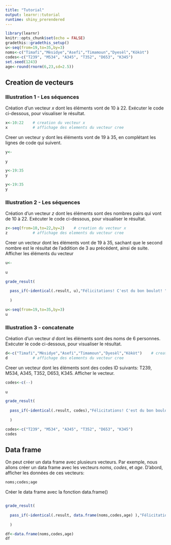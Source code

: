 ```yaml
---
title: "Tutorial"
output: learnr::tutorial
runtime: shiny_prerendered
---
```


```r
library(learnr)
knitr::opts_chunk$set(echo = FALSE)
gradethis::gradethis_setup()
u<-seq(from=19,to=35,by=3)
noms<-c("Timafi","Mèsidye","Asefi","Timamoun","Dyesèl","Kòkòt")
codes<-c("T239", "M534", "A345", "T352", "D653", "K345")
set.seed(1243)
age<-round(rnorm(6,23,sd=2.5))
```


## Creation de vecteurs



### Illustration 1 - Les séquences 

Création d'un vecteur *x* dont les éléments vont de 10 à 22. Exécuter le code ci-dessous, pour visualiser le résultat.

```r
x<-10:22    # creation du vecteur x
x           # affichage des elements du vecteur cree
```


Creer un vecteur y dont les éléments vont de 19 à 35, en complétant les lignes de code qui suivent.

```r
y<-
  
y
```

```r
y<-19:35
y
```

```r
y<-19:35
y
```


### Illustration 2 - Les séquences 

Création d'un vecteur *z* dont les éléments sont des nombres pairs qui vont de 10 à 22. Exécuter le code ci-dessous, pour visualiser le résultat.

```r
z<-seq(from=10,to=22,by=2)    # creation du vecteur x
z           # affichage des elements du vecteur cree
```


Creer un vecteur dont les éléments vont de 19 à 35, sachant que le second nombre est le résultat de l'addition de 3 au précédent, ainsi de suite. Afficher les éléments du vecteur

```r
u<-
  
u
```

```r
grade_result(
  
  pass_if(~identical(.result, u),"Félicitations! C'est du bon boulot! ")
  
  )
```

```r
u<-seq(from=19,to=35,by=3)
u
```



### Illustration 3 - concatenate 

Création d'un vecteur *d* dont les éléments sont des noms de 6 personnes. Exécuter le code ci-dessous, pour visualiser le résultat.

```r
d<-c("Timafi","Mèsidye","Asefi","Timamoun","Dyesèl","Kòkòt")    # creation du vecteur x
d           # affichage des elements du vecteur cree
```


Creer un vecteur dont les éléments sont des codes ID suivants: T239, M534, A345, T352, D653, K345. Afficher le vecteur.

```r
codes<-c(--)
  
u
```

```r
grade_result(
  
  pass_if(~identical(.result, codes),"Félicitations! C'est du bon boulot! ")
  
  )
```

```r
codes<-c("T239", "M534", "A345", "T352", "D653", "K345")
codes
```


## Data frame

On peut créer un data frame avec plusieurs vecteurs. Par exemple, nous allons créer un data frame avec les vecteurs *noms*, *codes*, et *age*. D'abord, afficher les données de ces vecteurs:


```r
noms;codes;age
```



Créer le data frame avec la fonction data.frame()

```r

```

```r
grade_result(
  
  pass_if(~identical(.result, data.frame(noms,codes,age) ),"Félicitations! C'est du bon boulot! ")
  
  )

```

```r
df<-data.frame(noms,codes,age)
df
```

